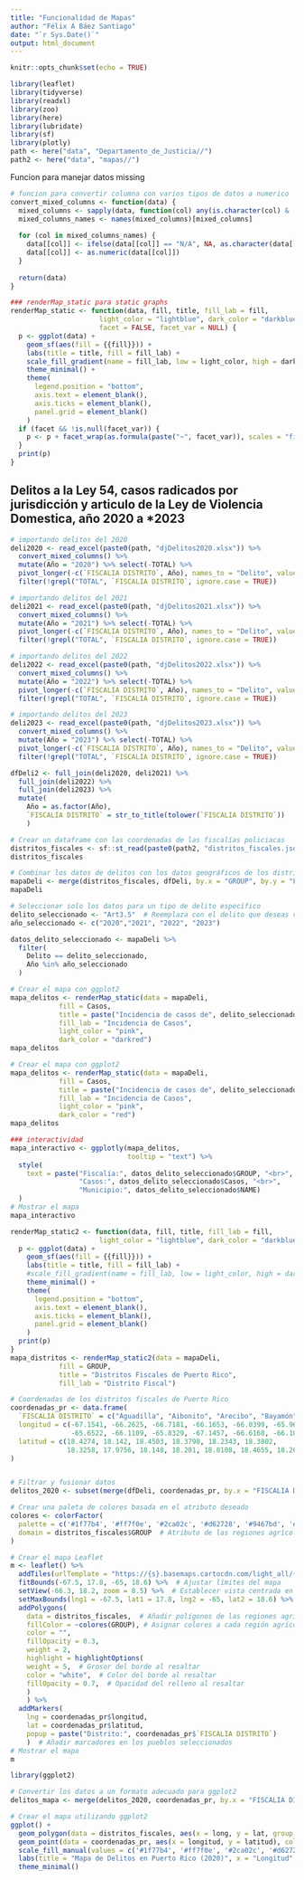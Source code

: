 ```yaml
---
title: "Funcionalidad de Mapas"
author: "Félix A Báez Santiago"
date: "`r Sys.Date()`"
output: html_document
---
```


```r
knitr::opts_chunk$set(echo = TRUE)
```

```r
library(leaflet)
library(tidyverse)
library(readxl)
library(zoo)
library(here)
library(lubridate)
library(sf)
library(plotly)
path <- here("data", "Departamento_de_Justicia//")
path2 <- here("data", "mapas//")
```

Funcion para manejar datos missing
```r
# funcion para convertir columna con varios tipos de datos a numerico
convert_mixed_columns <- function(data) {
  mixed_columns <- sapply(data, function(col) any(is.character(col) & !is.na(as.numeric(col))))
  mixed_columns_names <- names(mixed_columns)[mixed_columns]
  
  for (col in mixed_columns_names) {
    data[[col]] <- ifelse(data[[col]] == "N/A", NA, as.character(data[[col]]))
    data[[col]] <- as.numeric(data[[col]])
  }
  
  return(data)
}

### renderMap_static para static graphs
renderMap_static <- function(data, fill, title, fill_lab = fill, 
                      light_color = "lightblue", dark_color = "darkblue",
                      facet = FALSE, facet_var = NULL) {
  p <- ggplot(data) +
    geom_sf(aes(fill = {{fill}})) +
    labs(title = title, fill = fill_lab) +
    scale_fill_gradient(name = fill_lab, low = light_color, high = dark_color) +
    theme_minimal() +
    theme(
      legend.position = "bottom",
      axis.text = element_blank(),
      axis.ticks = element_blank(),
      panel.grid = element_blank()
    )
  if (facet && !is.null(facet_var)) {
    p <- p + facet_wrap(as.formula(paste("~", facet_var)), scales = "fixed", drop = FALSE)
  }
  print(p)
}
```

## Delitos a la Ley 54, casos radicados por jurisdicción y articulo de la Ley de Violencia Domestica, año 2020 a *2023
```r
# importando delitos del 2020
deli2020 <- read_excel(paste0(path, "djDelitos2020.xlsx")) %>% 
  convert_mixed_columns() %>%
  mutate(Año = "2020") %>% select(-TOTAL) %>%
  pivot_longer(-c(`FISCALIA DISTRITO`, Año), names_to = "Delito", values_to = "Casos") %>%
  filter(!grepl("TOTAL", `FISCALIA DISTRITO`, ignore.case = TRUE))

# importando delitos del 2021
deli2021 <- read_excel(paste0(path, "djDelitos2021.xlsx")) %>%
  convert_mixed_columns() %>%
  mutate(Año = "2021") %>% select(-TOTAL) %>% 
  pivot_longer(-c(`FISCALIA DISTRITO`, Año), names_to = "Delito", values_to = "Casos") %>%
  filter(!grepl("TOTAL", `FISCALIA DISTRITO`, ignore.case = TRUE))

# importando delitos del 2022
deli2022 <- read_excel(paste0(path, "djDelitos2022.xlsx")) %>%
  convert_mixed_columns() %>%
  mutate(Año = "2022") %>% select(-TOTAL) %>%
  pivot_longer(-c(`FISCALIA DISTRITO`, Año), names_to = "Delito", values_to = "Casos") %>%
  filter(!grepl("TOTAL", `FISCALIA DISTRITO`, ignore.case = TRUE))

# importando delitos del 2023
deli2023 <- read_excel(paste0(path, "djDelitos2023.xlsx")) %>%
  convert_mixed_columns() %>%
  mutate(Año = "2023") %>% select(-TOTAL) %>%
  pivot_longer(-c(`FISCALIA DISTRITO`, Año), names_to = "Delito", values_to = "Casos") %>%
  filter(!grepl("TOTAL", `FISCALIA DISTRITO`, ignore.case = TRUE))

dfDeli2 <- full_join(deli2020, deli2021) %>% 
  full_join(deli2022) %>%
  full_join(deli2023) %>%
  mutate(
    Año = as.factor(Año),
    `FISCALIA DISTRITO` = str_to_title(tolower(`FISCALIA DISTRITO`))
    )
```

```r
# Crear un dataframe con las coordenadas de las fiscalías policiacas
distritos_fiscales <- sf::st_read(paste0(path2, "distritos_fiscales.json"))
distritos_fiscales
```

```r
# Combinar los datos de delitos con los datos geográficos de los distritos fiscales
mapaDeli <- merge(distritos_fiscales, dfDeli, by.x = "GROUP", by.y = "FISCALIA DISTRITO")
mapaDeli
```

```r
# Seleccionar solo los datos para un tipo de delito específico
delito_seleccionado <- "Art3.5"  # Reemplaza con el delito que deseas visualizar
año_seleccionado <- c("2020","2021", "2022", "2023")

datos_delito_seleccionado <- mapaDeli %>%
  filter(
    Delito == delito_seleccionado,
    Año %in% año_seleccionado
  )

# Crear el mapa con ggplot2
mapa_delitos <- renderMap_static(data = mapaDeli,
            fill = Casos,
            title = paste("Incidencia de casos de", delito_seleccionado, "en el año", año_seleccionado),
            fill_lab = "Incidencia de Casos",
            light_color = "pink",
            dark_color = "darkred")
mapa_delitos

# Crear el mapa con ggplot2
mapa_delitos <- renderMap_static(data = mapaDeli,
            fill = Casos,
            title = paste("Incidencia de casos de", delito_seleccionado),
            fill_lab = "Incidencia de Casos",
            light_color = "pink",
            dark_color = "red")
mapa_delitos

### interactividad
mapa_interactivo <- ggplotly(mapa_delitos, 
                             tooltip = "text") %>%
  style(
    text = paste("Fiscalía:", datos_delito_seleccionado$GROUP, "<br>",
                 "Casos:", datos_delito_seleccionado$Casos, "<br>",
                 "Municipio:", datos_delito_seleccionado$NAME)
  )
# Mostrar el mapa
mapa_interactivo
```


```r
renderMap_static2 <- function(data, fill, title, fill_lab = fill, 
                      light_color = "lightblue", dark_color = "darkblue") {
  p <- ggplot(data) +
    geom_sf(aes(fill = {{fill}})) +
    labs(title = title, fill = fill_lab) +
    #scale_fill_gradient(name = fill_lab, low = light_color, high = dark_color) +
    theme_minimal() +
    theme(
      legend.position = "bottom",
      axis.text = element_blank(),
      axis.ticks = element_blank(),
      panel.grid = element_blank()
    )
  print(p)
}
mapa_distritos <- renderMap_static2(data = mapaDeli, 
            fill = GROUP, 
            title = "Distritos Fiscales de Puerto Rico",
            fill_lab = "Distrito Fiscal")
```

```r
# Coordenadas de los distritos fiscales de Puerto Rico
coordenadas_pr <- data.frame(
  `FISCALIA DISTRITO` = c("Aguadilla", "Aibonito", "Arecibo", "Bayamón", "Caguas", "Carolina", "Fajardo", "Guayama", "Humacao", "Mayagüez", "Ponce", "San Juan", "Utuado", "Vega Baja"),
  longitud = c(-67.1541, -66.2625, -66.7181, -66.1653, -66.0399, -65.9665,
               -65.6522, -66.1109, -65.8329, -67.1457, -66.6168, -66.1057, -66.688, -66.4337),
  latitud = c(18.4274, 18.142, 18.4503, 18.3798, 18.2343, 18.3802,
              18.3258, 17.9756, 18.148, 18.201, 18.0108, 18.4655, 18.2635, 18.4461)
)


# Filtrar y fusionar datos
delitos_2020 <- subset(merge(dfDeli, coordenadas_pr, by.x = "FISCALIA DISTRITO", by.y = "FISCALIA.DISTRITO"), Año == 2020 & Delito == "Art2.8")

# Crear una paleta de colores basada en el atributo deseado
colores <- colorFactor(
  palette = c('#1f77b4', '#ff7f0e', '#2ca02c', '#d62728', '#9467bd', '#8c564b', '#e377c2', '#7f7f7f', '#bcbd22', '#17becf', '#aec7e8', '#ffbb78'),  # Colores disponibles
  domain = distritos_fiscales$GROUP  # Atributo de las regiones agrícolas utilizado para generar la paleta de colores
)

# Crear el mapa Leaflet
m <- leaflet() %>% 
  addTiles(urlTemplate = "https://{s}.basemaps.cartocdn.com/light_all/{z}/{x}/{y}.png") %>%  # Agregar capa de teselas base
  fitBounds(-67.5, 17.8, -65, 18.6) %>%  # Ajustar límites del mapa
  setView(-66.3, 18.2, zoom = 8.5) %>%  # Establecer vista centrada en Puerto Rico
  setMaxBounds(lng1 = -67.5, lat1 = 17.8, lng2 = -65, lat2 = 18.6) %>%
  addPolygons(
    data = distritos_fiscales,  # Añadir polígonos de las regiones agrícolas
    fillColor = ~colores(GROUP), # Asignar colores a cada región agrícola basados en el atributo STATE
    color = "",
    fillOpacity = 0.3,
    weight = 2,
    highlight = highlightOptions(
    weight = 5,  # Grosor del borde al resaltar
    color = "white",  # Color del borde al resaltar
    fillOpacity = 0.7,  # Opacidad del relleno al resaltar
    )
    ) %>%
  addMarkers(
    lng = coordenadas_pr$longitud, 
    lat = coordenadas_pr$latitud,
    popup = paste("Distrito:", coordenadas_pr$`FISCALIA DISTRITO`)
    )  # Añadir marcadores en los pueblos seleccionados
# Mostrar el mapa
m
```


```r
library(ggplot2)

# Convertir los datos a un formato adecuado para ggplot2
delitos_mapa <- merge(delitos_2020, coordenadas_pr, by.x = "FISCALIA DISTRITO", by.y = "FISCALIA.DISTRITO")

# Crear el mapa utilizando ggplot2
ggplot() +
  geom_polygon(data = distritos_fiscales, aes(x = long, y = lat, group = GROUP, fill = as.factor(GROUP)), color = "black") +
  geom_point(data = coordenadas_pr, aes(x = longitud, y = latitud), color = "red", size = 3) +
  scale_fill_manual(values = c('#1f77b4', '#ff7f0e', '#2ca02c', '#d62728', '#9467bd', '#8c564b', '#e377c2', '#7f7f7f', '#bcbd22', '#17becf', '#aec7e8', '#ffbb78')) +
  labs(title = "Mapa de Delitos en Puerto Rico (2020)", x = "Longitud", y = "Latitud") +
  theme_minimal()

```

